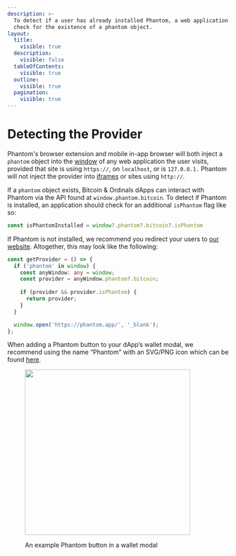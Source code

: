 ```yaml
---
description: >-
  To detect if a user has already installed Phantom, a web application should
  check for the existence of a phantom object.
layout:
  title:
    visible: true
  description:
    visible: false
  tableOfContents:
    visible: true
  outline:
    visible: true
  pagination:
    visible: true
---
```


# Detecting the Provider

Phantom's browser extension and mobile in-app browser will both inject a `phantom` object into the [window](https://developer.mozilla.org/en-US/docs/Web/API/Window) of any web application the user visits, provided that site is using `https://`, on `localhost`, or is `127.0.0.1.` Phantom will not inject the provider into [iframes](https://developer.mozilla.org/en-US/docs/Web/HTML/Element/iframe) or sites using `http://`.

If a `phantom` object exists, Bitcoin & Ordinals dApps can interact with Phantom via the API found at `window.phantom.bitcoin`. To detect if Phantom is installed, an application should check for an additional `isPhantom` flag like so:

```typescript
const isPhantomInstalled = window?.phantom?.bitcoin?.isPhantom
```

If Phantom is not installed, we recommend you redirect your users to [our website](https://phantom.app/). Altogether, this may look like the following:

```typescript
const getProvider = () => {
  if ('phantom' in window) {
    const anyWindow: any = window;
    const provider = anyWindow.phantom?.bitcoin;
   
    if (provider && provider.isPhantom) {
      return provider;
    }
  }

  window.open('https://phantom.app/', '_blank');
};
```

When adding a Phantom button to your dApp’s wallet modal, we recommend using the name “Phantom” with an SVG/PNG icon which can be found [here](https://docs.phantom.app/resources/assets).

<figure><img src="../.gitbook/assets/image (15).png" alt="" width="375" /><figcaption><p>An example Phantom button in a wallet modal</p></figcaption></figure>
